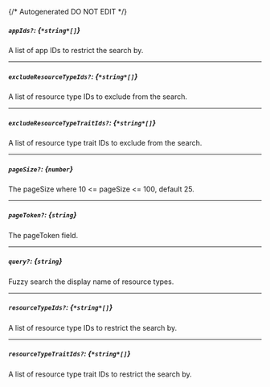 {/* Autogenerated DO NOT EDIT  */}
##### `appIds?`: *{`*string*[]`}*
A list of app IDs to restrict the search by.

---
##### `excludeResourceTypeIds?`: *{`*string*[]`}*
A list of resource type IDs to exclude from the search.

---
##### `excludeResourceTypeTraitIds?`: *{`*string*[]`}*
A list of resource type trait IDs to exclude from the search.

---
##### `pageSize?`: *{`number`}*
The pageSize where 10 \<= pageSize \<= 100, default 25.

---
##### `pageToken?`: *{`string`}*
The pageToken field.

---
##### `query?`: *{`string`}*
Fuzzy search the display name of resource types.

---
##### `resourceTypeIds?`: *{`*string*[]`}*
A list of resource type IDs to restrict the search by.

---
##### `resourceTypeTraitIds?`: *{`*string*[]`}*
A list of resource type trait IDs to restrict the search by.

